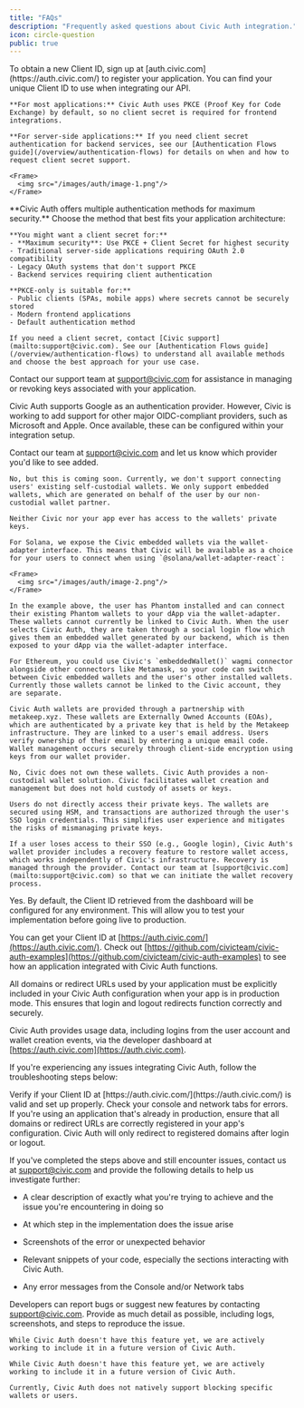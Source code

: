 ```yaml
---
title: "FAQs"
description: "Frequently asked questions about Civic Auth integration."
icon: circle-question
public: true
---
```


<AccordionGroup>
  <Accordion title="How do I get a new Client ID?">
    To obtain a new Client ID, sign up at [auth.civic.com](https://auth.civic.com/) to register your application. You can find your unique Client ID to use when integrating our API. 

    **For most applications:** Civic Auth uses PKCE (Proof Key for Code Exchange) by default, so no client secret is required for frontend integrations.

    **For server-side applications:** If you need client secret authentication for backend services, see our [Authentication Flows guide](/overview/authentication-flows) for details on when and how to request client secret support.

    <Frame>
      <img src="/images/auth/image-1.png"/>
    </Frame>

  </Accordion>
  <Accordion title="Do I need a client secret?">
    **Civic Auth offers multiple authentication methods for maximum security.** Choose the method that best fits your application architecture:

    **You might want a client secret for:**
    - **Maximum security**: Use PKCE + Client Secret for highest security
    - Traditional server-side applications requiring OAuth 2.0 compatibility
    - Legacy OAuth systems that don't support PKCE
    - Backend services requiring client authentication

    **PKCE-only is suitable for:**
    - Public clients (SPAs, mobile apps) where secrets cannot be securely stored
    - Modern frontend applications
    - Default authentication method

    If you need a client secret, contact [Civic support](mailto:support@civic.com). See our [Authentication Flows guide](/overview/authentication-flows) to understand all available methods and choose the best approach for your use case.
  </Accordion>
  <Accordion title="How do I terminate keys?">

  Contact our support team at [support@civic.com](mailto:support@civic.com) for assistance in managing or revoking keys associated with your application.

  </Accordion>
  <Accordion title="How do I add more authentication methods?">


  Civic Auth supports Google as an authentication provider. However, Civic is working to add support for other major OIDC-compliant providers, such as Microsoft and Apple. Once available, these can be configured within your integration setup.

  Contact our team at [support@civic.com](mailto:support@civic.com) and let us know which provider you'd like to see added.

  </Accordion>
  <Accordion title="Can my users connect their existing self-managed wallets?">

    No, but this is coming soon. Currently, we don't support connecting users' existing self-custodial wallets. We only support embedded wallets, which are generated on behalf of the user by our non-custodial wallet partner.

    Neither Civic nor your app ever has access to the wallets' private keys.

    For Solana, we expose the Civic embedded wallets via the wallet-adapter interface. This means that Civic will be available as a choice for your users to connect when using `@solana/wallet-adapter-react`:

    <Frame>
      <img src="/images/auth/image-2.png"/>
    </Frame>

    In the example above, the user has Phantom installed and can connect their existing Phantom wallets to your dApp via the wallet-adapter. These wallets cannot currently be linked to Civic Auth. When the user selects Civic Auth, they are taken through a social login flow which gives them an embedded wallet generated by our backend, which is then exposed to your dApp via the wallet-adapter interface.

    For Ethereum, you could use Civic's `embeddedWallet()` wagmi connector alongside other connectors like Metamask, so your code can switch between Civic embedded wallets and the user's other installed wallets. Currently those wallets cannot be linked to the Civic account, they are separate.

  </Accordion>
  <Accordion title="How are these wallets managed?">

    Civic Auth wallets are provided through a partnership with metakeep.xyz. These wallets are Externally Owned Accounts (EOAs), which are authenticated by a private key that is held by the Metakeep infrastructure. They are linked to a user's email address. Users verify ownership of their email by entering a unique email code. Wallet management occurs securely through client-side encryption using keys from our wallet provider.

  </Accordion>
  <Accordion title="Does Civic own these wallets?">

    No, Civic does not own these wallets. Civic Auth provides a non-custodial wallet solution. Civic facilitates wallet creation and management but does not hold custody of assets or keys.

  </Accordion>
  <Accordion title="Will users get private keys?">

    Users do not directly access their private keys. The wallets are secured using HSM, and transactions are authorized through the user's SSO login credentials. This simplifies user experience and mitigates the risks of mismanaging private keys.

  </Accordion>
  <Accordion title="What happens if users lose their SSO access?">

    If a user loses access to their SSO (e.g., Google login), Civic Auth's wallet provider includes a recovery feature to restore wallet access, which works independently of Civic's infrastructure. Recovery is managed through the provider. Contact our team at [support@civic.com](mailto:support@civic.com) so that we can initiate the wallet recovery process.

  </Accordion>
  <Accordion title="Can I test Civic Auth before going live in production?">

  Yes. By default, the Client ID retrieved from the dashboard will be configured for any environment. This will allow you to test your implementation before going live to production.

  You can get your Client ID at [https://auth.civic.com/](https://auth.civic.com/). Check out [https://github.com/civicteam/civic-auth-examples](https://github.com/civicteam/civic-auth-examples) to see how an application integrated with Civic Auth functions.

  </Accordion>
  <Accordion title="What domains need to be registered for apps?">

  All domains or redirect URLs used by your application must be explicitly included in your Civic Auth configuration when your app is in production mode. This ensures that login and logout redirects function correctly and securely.

  </Accordion>
  <Accordion title="How can I monitor usage for Civic Auth?">

  Civic Auth provides usage data, including logins from the user account and wallet creation events, via the developer dashboard at [https://auth.civic.com](https://auth.civic.com).

  </Accordion>
  <Accordion title="How do I debug Civic Auth integration issues?">

If you're experiencing any issues integrating Civic Auth, follow the troubleshooting steps below:

<Steps>
  <Step>
  Verify if your Client ID at [https://auth.civic.com/](https://auth.civic.com/) is valid and set up properly.
  </Step>
  <Step>
    Check your console and network tabs for errors.
  </Step>
  <Step>
    If you're using an application that's already in production, ensure that all domains or redirect URLs are correctly registered in your app's configuration. Civic Auth will only redirect to registered domains after login or logout.
  </Step>
</Steps>

  If you've completed the steps above and still encounter issues, contact us at [support@civic.com](mailto:support@civic.com) and provide the following details to help us investigate further:

  * A clear description of exactly what you're trying to achieve and the issue you're encountering in doing so

  * At which step in the implementation does the issue arise

  * Screenshots of the error or unexpected behavior

  * Relevant snippets of your code, especially the sections interacting with Civic Auth.

  * Any error messages from the Console and/or Network tabs

  </Accordion>
  <Accordion title="How do I report bugs or request new features?">

  Developers can report bugs or suggest new features by contacting [support@civic.com](mailto:support@civic.com). Provide as much detail as possible, including logs, screenshots, and steps to reproduce the issue.

  </Accordion>
  <Accordion title="How do I invite team members?">

    While Civic Auth doesn't have this feature yet, we are actively working to include it in a future version of Civic Auth.

  </Accordion>
  <Accordion title="How do I customize my logo?">

    While Civic Auth doesn't have this feature yet, we are actively working to include it in a future version of Civic Auth.

  </Accordion>
  <Accordion title="Can I restrict certain wallets or block specific users?">

    Currently, Civic Auth does not natively support blocking specific wallets or users.

  </Accordion>
</AccordionGroup>
